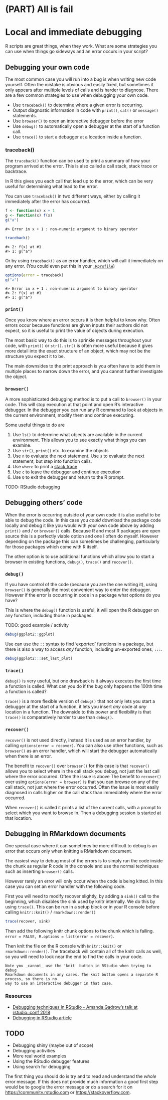 # (PART) All is fail {-}

# Local and immediate debugging

R scripts are great things, when they work. What are some strategies you can
use when things go sideways and an error occurs in your script?

## Debugging your own code

The most common case you will run into a bug is when writing new code yourself.
Often the mistake is obvious and easily fixed, but sometimes it only appears
after multiple levels of calls and is harder to diagnose. There are a few
common strategies to use when debugging your own code.

- Use `traceback()` to determine where a given error is occurring.
- Output diagnostic information in code with `print()`, `cat()` or `message()` statements.
- Use `browser()` to open an interactive debugger before the error
- Use `debug()` to automatically open a debugger at the start of a function call.
- Use `trace()` to start a debugger at a location inside a function.

### traceback()

The `traceback()` function can be used to print a summary of how your program
arrived at the error. This is also called a call stack, stack trace or
backtrace.

In R this gives you each call that lead up to the error, which can be very
useful for determining what lead to the error.

You can use `traceback()` in two different ways, either by calling it
immediately after the error has occurred.

<!-- knitr messes with the tracebacks, so we just do this manually :| -->

```r
f <- function(x) x + 1
g <- function(x) f(x)
g("a")
```
```
#> Error in x + 1 : non-numeric argument to binary operator
```
```r
traceback()
```
```
#> 2: f(x) at #1
#> 1: g("a")
```

Or by using `traceback()` as an error handler, which will call it immediately
on any error. (You could even put this in your [`.Rprofile`](#rprofile))

```r
options(error = traceback)
g("a")
```

```
#> Error in x + 1 : non-numeric argument to binary operator
#> 2: f(x) at #1
#> 1: g("a")
```

### `print()`

Once you know where an error occurs it is then helpful to know why. Often
errors occur because functions are given inputs their authors did not expect,
so it is useful to print the value of objects during execution.

The most basic way to do this is to sprinkle messages throughout your code,
with `print()` or `str()`. `str()` is often more useful because it gives more detail
into the exact structure of an object, which may not be the structure you
expect it to be.

The main downsides to the print approach is you often have to add them in
multiple places to narrow down the error, and you cannot further investigate
the object.

### `browser()`

A more sophisticated debugging method is to put a call to `browser()` in your
code. This will stop execution at that point and open R's interactive debugger.
In the debugger you can run any R command to look at objects in the current
environment, modify them and continue executing.

Some useful things to do are

1. Use `ls()` to determine what objects are available in the current
   environment. This allows you to see exactly what things you can examine.
2. Use `str()`, `print()` etc. to examine the objects
3. Use `n` to evaluate the next statement. Use `s` to evaluate the next
   statement, but step into function calls.
4. Use `where` to print a [stack trace](#traceback)
5. Use `c` to leave the debugger and continue execution
6. Use `Q` to exit the debugger and return to the R prompt.

TODO: RStudio debugging

## Debugging others' code

When the error is occurring outside of your own code it is also useful to be
able to debug the code. In this case you _could_ download the package code
locally and debug it like you would with your own code above by adding
`print()` and / or `browser()` calls. Because R and most R packages are open
source this is a perfectly viable option and one I often do myself. However
depending on the package this can sometimes be challenging, particularly for
those packages which come with R itself.

The other option is to use additional functions which allow you to start a browser in existing functions,
`debug()`, `trace()` and `recover()`.

### `debug()`

If you have control of the code (because you are the one writing it), using
`browser()` is generally the most convenient way to enter the debugger. However
if the error is occurring in code in a package what options do you have?

This is where the `debug()` function is useful, it will open the R debugger on
any function, including those in packages.

TODO: good example / activity

```r
debug(ggplot2::ggplot)
```

Use can use the `::` syntax to find 'exported' functions in a package, but
there is also a way to access _any_ function, including un-exported ones,
`:::`.

```r
debug(ggplot2:::set_last_plot)
```

### `trace()`

`debug()` is very useful, but one drawback is it always executes the first time
a function is called. What can you do if the bug only happens the 100th time a
function is called?

`trace()` is a more flexible version of `debug()` that not only lets you start
a debugger at the start of a function, it lets you insert _any_ code at _any_
location in a function. The downside to this power and flexibility is that
`trace()` is comparatively harder to use than `debug()`.

### `recover()`

`recover()` is not used directly, instead it is used as an error
handler, by calling `options(error = recover)`. You can also use other
functions, such as `browser()` as an error handler, which will start the
debugger automatically when there is an error.

The benefit to `recover()` over `browser()` for this case is that `recover()`
allows you to select where in the call stack you debug, not just the last call
where the error occurred. Often the issue is above The benefit to `recover()`
over using `options(error = browser)` is that you can browse on any of the call
stack, not just where the error occurred. Often the issue is most easily
diagnosed in calls higher on the call stack than immediately where the error
occurred.

When `recover()` is called it prints a list of the current calls, with a prompt to
select which you want to browse in. Then a debugging session is started at that
location.

## Debugging in RMarkdown documents

One special case where it can sometimes be more difficult to debug is an error
that occurs only when knitting a RMarkdown document.

The easiest way to debug most of the errors is to simply run the code inside
the chunk as regular R code in the console and use the normal techniques such
as inserting `browser()` calls.

However rarely an error will only occur when the code is being kitted. In this
case you can set an error handler with the following code.

First you will need to modify recover slightly, by adding a `sink()` call to the
beginning, which disables the sink used by knitr internally. We do this by
using `trace()`. This can be run in a setup block or in your R console before
calling `knitr::knit()` / `rmarkdown::render()`

```r
trace(recover, sink)
```

Then add the following knitr chunk options to the chunk which is
failing. `error = FALSE, R.options = list(error = recover)`.

Then knit the file on the R console with `knitr::knit()` or
`rmarkdown::render()`. The traceback will contain all of the knitr calls as
well, so you will need to look near the end to find the calls in your code.

```block
Note you _cannot_ use the 'knit' button in RStudio when trying to debug
Rmarkdown documents in any cases. The knit button opens a separate R process, so there is no
way to use an interactive debugger in that case.
```

### Resources

- [Debugging techniques in RStudio - Amanda Gadrow's talk at rstudio::conf 2018](https://resources.rstudio.com/wistia-rstudio-conf-2018-2/debugging-techniques-in-rstudio-amanda-gadrow-4)
- [Debugging in RStudio article](https://support.rstudio.com/hc/en-us/articles/200713843)

## TODO

- Debugging shiny (maybe out of scope)
- Debugging activities
- More real world examples
- Using the RStudio debugger features
- Using search for debugging

The first thing you should do is try and to read and understand the _whole_
error message. If this does not provide much information a good first step
would be to google the error message or do a search for it on
<https://community.rstudio.com> or <https://stackoverflow.com>.
